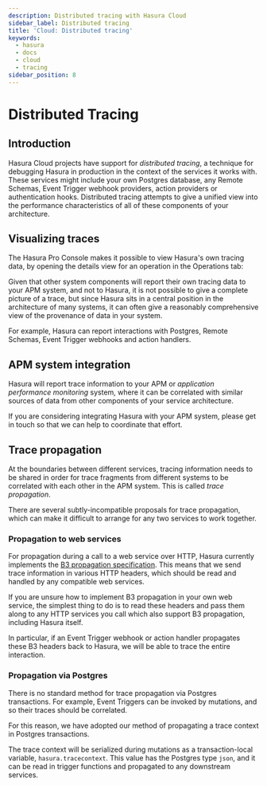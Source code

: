 ```yaml
---
description: Distributed tracing with Hasura Cloud
sidebar_label: Distributed tracing
title: 'Cloud: Distributed tracing'
keywords:
  - hasura
  - docs
  - cloud
  - tracing
sidebar_position: 8
---
```



# Distributed Tracing

<ProductBadge pro ee />

## Introduction

Hasura Cloud projects have support for _distributed tracing_, a technique for debugging Hasura in production in the
context of the services it works with. These services might include your own Postgres database, any Remote Schemas,
Event Trigger webhook providers, action providers or authentication hooks. Distributed tracing attempts to give a
unified view into the performance characteristics of all of these components of your architecture.

## Visualizing traces

The Hasura Pro Console makes it possible to view Hasura's own tracing data, by opening the details view for an operation
in the Operations tab:

<Thumbnail src="/img/tracing/tracing-operations-timing.png" alt="View timing data in the Operations tab" />

Given that other system components will report their own tracing data to your APM system, and not to Hasura, it is not
possible to give a complete picture of a trace, but since Hasura sits in a central position in the architecture of many
systems, it can often give a reasonably comprehensive view of the provenance of data in your system.

For example, Hasura can report interactions with Postgres, Remote Schemas, Event Trigger webhooks and action handlers.

## APM system integration

Hasura will report trace information to your APM or _application performance monitoring_ system, where it can be
correlated with similar sources of data from other components of your service architecture.

If you are considering integrating Hasura with your APM system, please get in touch so that we can help to coordinate
that effort.

## Trace propagation

At the boundaries between different services, tracing information needs to be shared in order for trace fragments from
different systems to be correlated with each other in the APM system. This is called _trace propagation_.

There are several subtly-incompatible proposals for trace propagation, which can make it difficult to arrange for any
two services to work together.

### Propagation to web services

For propagation during a call to a web service over HTTP, Hasura currently implements the
[B3 propagation specification](https://github.com/openzipkin/b3-propagation). This means that we send trace information
in various HTTP headers, which should be read and handled by any compatible web services.

If you are unsure how to implement B3 propagation in your own web service, the simplest thing to do is to read these
headers and pass them along to any HTTP services you call which also support B3 propagation, including Hasura itself.

In particular, if an Event Trigger webhook or action handler propagates these B3 headers back to Hasura, we will be able
to trace the entire interaction.

### Propagation via Postgres

There is no standard method for trace propagation via Postgres transactions. For example, Event Triggers can be invoked
by mutations, and so their traces should be correlated.

For this reason, we have adopted our method of propagating a trace context in Postgres transactions.

The trace context will be serialized during mutations as a transaction-local variable, `hasura.tracecontext`. This value
has the Postgres type `json`, and it can be read in trigger functions and propagated to any downstream services.
